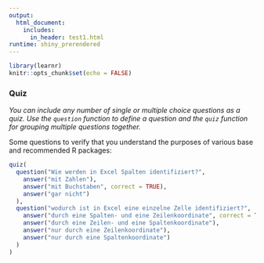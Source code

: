 ```yaml
---
output: 
  html_document:
    includes:
      in_header: test1.html
runtime: shiny_prerendered
---
```


```r
library(learnr)
knitr::opts_chunk$set(echo = FALSE)
```




### Quiz

*You can include any number of single or multiple choice questions as a quiz. Use the `question` function to define a question and the `quiz` function for grouping multiple questions together.*

Some questions to verify that you understand the purposes of various base and recommended R packages:

```r
quiz(
  question("Wie werden in Excel Spalten identifiziert?",
    answer("mit Zahlen"),
    answer("mit Buchstaben", correct = TRUE),
    answer("gar nicht")
  ),
  question("wodurch ist in Excel eine einzelne Zelle identifiziert?",
    answer("durch eine Spalten- und eine Zeilenkoordinate", correct = TRUE),
    answer("durch eine Zeilen- und eine Spaltenkoordinate"),
    answer("nur durch eine Zeilenkoordinate"),
    answer("nur durch eine Spaltenkoordinate")
  )
)
```

<div data-iframe-height></div>
